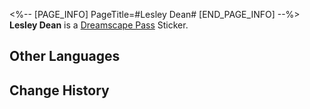 <%-- [PAGE_INFO]
PageTitle=#Lesley Dean#
[END_PAGE_INFO] --%>
{{Stub|Location information}}
{{Item Infobox
|id          = 223710
|image       = Dreamscape Pass Sticker Lesley Dean.png
|type        = Dreamscape Pass Sticker
|type2       = Stars in the Dream Stickers
|invCategory = 
|rarity      = 4
|effect      = 
|description = Digital stickers that can be used to decorate the pages of the Dreamtour Handbook. They come in many different styles.
|source1     = [[Get Lesley Dean's Planet of Festivities Collectible Card from his room after witnessing his story]]
}}
{{Description|A brilliant shooting star that blinked out of existence too soon.}}
'''Lesley Dean''' is a [[Dreamscape Pass]] Sticker.

==Other Languages==
{{Other Languages
|en   = Lesley Dean
|zhs  = 莱斯利•迪恩
|zht  = 萊斯利•迪恩
|ja   = レスリー・ディーン
|ko   = 레슬리•딘
|es   = Lesley Dean
|fr   = Lesley Dean
|ru   = Лесли Дин
|th   = Lesley Dean
|vi   = Lesley Dean
|de   = Lesley Dean
|id   = Lesley Dean
|pt   = Lesley Dean
}}

==Change History==
{{Change History|2.1}}